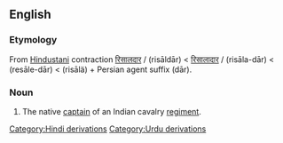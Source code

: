 ==English==
===Etymology===
From [[Hindustani]] contraction [[रिसालदार]] / {{ur-Arab|[[رسالدار]]}} (risāldār) < [[रिसालादार]] / {{ur-Arab|[[رسالہ دار]]}} (risāla-dār) < {{Pers.}} {{fa-Arab|[[رساله‌دار]]}} (resāle-dār) < {{Ar.}} {{Arab|[[رسالة]]}} (risālä) + Persian agent suffix {{fa-Arab|[[دار]]}} (dār).

===Noun===
{{en-noun}}

# The native [[captain]] of an Indian cavalry [[regiment]].

[[Category:Hindi derivations]]
[[Category:Urdu derivations]]